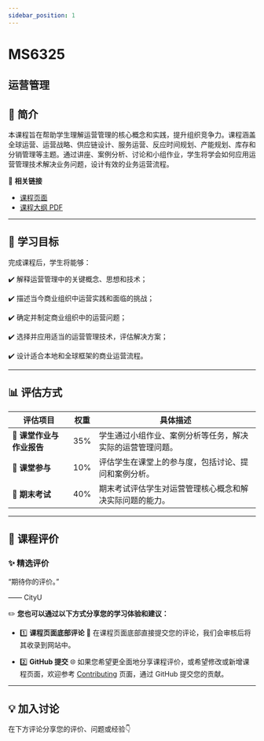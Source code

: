 ```yaml
---
sidebar_position: 1
---
```


# MS6325
## 运营管理

## **📘 简介**
本课程旨在帮助学生理解运营管理的核心概念和实践，提升组织竞争力。课程涵盖全球运营、运营战略、供应链设计、服务运营、反应时间规划、产能规划、库存和分销管理等主题。通过讲座、案例分析、讨论和小组作业，学生将学会如何应用运营管理技术解决业务问题，设计有效的业务运营流程。

🔗 **相关链接**
- [课程页面](https://www.cityu.edu.hk/catalogue/pg/202425/course/MS6325.htm)
- [课程大纲 PDF](https://www.cityu.edu.hk/catalogue/pg/202425/course/MS6325.pdf)

---

## **🎯 学习目标**

完成课程后，学生将能够：

✔️ 解释运营管理中的关键概念、思想和技术；

✔️ 描述当今商业组织中运营实践和面临的挑战；

✔️ 确定并制定商业组织中的运营问题；

✔️ 选择并应用适当的运营管理技术，评估解决方案；

✔️ 设计适合本地和全球框架的商业运营流程。

---

## **📊 评估方式**

| **评估项目**          | **权重** | **具体描述**                                                                                       |
|----------------------|---------|---------------------------------------------------------------------------------------------------|
| **📄 课堂作业与作业报告** | 35%     | 学生通过小组作业、案例分析等任务，解决实际的运营管理问题。                                         |
| **💬 课堂参与**        | 10%     | 评估学生在课堂上的参与度，包括讨论、提问和案例分析。                                             |
| **📝 期末考试**        | 40%     | 期末考试评估学生对运营管理核心概念和解决实际问题的能力。                                           |

---

## **💬 课程评价**

### ✨ **精选评价**
<div className={commentStyles.commentBox}>
    <p className={commentStyles.commentText}>
        “期待你的评价。”
    </p>
    <p className={commentStyles.commentAuthor}>—— CityU</p>
</div>

✏️ **您也可以通过以下方式分享您的学习体验和建议：**

- 1️⃣ **课程页面底部评论**
💬 在课程页面底部直接提交您的评论，我们会审核后将其收录到网站中。

- 2️⃣ **GitHub 提交**
🌐 如果您希望更全面地分享课程评价，或希望修改或新增课程页面，欢迎参考 [Contributing](https://penjc.github.io/CityU/contributing) 页面，通过 GitHub 提交您的贡献。



---

## **💡 加入讨论**

在下方评论分享您的评价、问题或经验👇
<Utterances />
